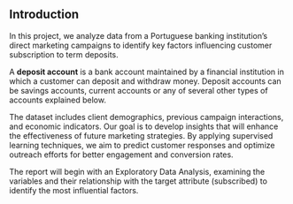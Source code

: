 ## Introduction
In this project, we analyze data from a Portuguese banking institution’s direct marketing campaigns to identify key factors influencing customer subscription to term deposits.

A **deposit account** is a bank account maintained by a financial institution in which a customer can deposit and withdraw money. Deposit accounts can be savings accounts, current accounts or any of several other types of accounts explained below.

The dataset includes client demographics, previous campaign interactions, and economic indicators. Our goal is to develop insights that will enhance the effectiveness of future marketing strategies. By applying supervised learning techniques, we aim to predict customer responses and optimize outreach efforts for better engagement and conversion rates.

The report will begin with an Exploratory Data Analysis, examining the variables and their relationship with the target attribute (subscribed) to identify the most influential factors.